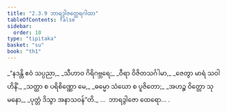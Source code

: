 ```yaml
---
title: "2.3.9 ဘာရဒွါဇတ္ထေရဂါထာ"
tableOfContents: false
sidebar:
  order: 10
type: "tipitaka"
basket: "su"
book: "th1"
---
```



<DynamicBreadcrumb />

<Division number="177" book="th1">

<Paragraph number="362" type="verses" book="th1">
_“နဒန္တိ ဧဝံ သပ္ပညာ,_  
_သီဟာဝ ဂိရိဂဗ္ဘရေ;_  
_ဝီရာ ဝိဇိတသင်္ဂါမာ,_  
_ဇေတွာ မာရံ သဝါဟိနိံ._  

</Paragraph>

</Division>
<Division number="178" book="th1">

<Paragraph number="363" type="verses" book="th1">
_သတ္ထာ စ ပရိစိဏ္ဏော မေ,_  
_ဓမ္မော သံဃော စ ပူဇိတော;_  
_အဟဉ္စ ဝိတ္တော သုမနော,_  
_ပုတ္တံ ဒိသွာ အနာသဝန်”တိ._  


</Paragraph>
</Division>

<Paragraph number="364" type="center" book="th1">
…  ဘာရဒွါဇော ထေရော… .
</Paragraph>